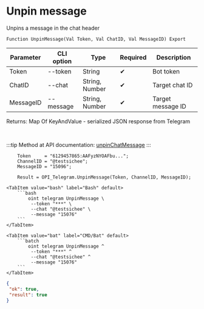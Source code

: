 ﻿---
sidebar_position: 5
---


# Unpin message
 Unpins a message in the chat header



`Function UnpinMessage(Val Token, Val ChatID, Val MessageID) Export`

  | Parameter | CLI option | Type | Required | Description |
  |-|-|-|-|-|
  | Token | --token | String | &#x2714; | Bot token |
  | ChatID | --chat | String, Number | &#x2714; | Target chat ID |
  | MessageID | --message | String, Number | &#x2714; | Target message ID |

  
  Returns:  Map Of KeyAndValue - serialized JSON response from Telegram

<br/>

:::tip
Method at API documentation: [unpinChatMessage](https://core.telegram.org/bots/api#unpinchatmessage)
:::
<br/>



```bsl title="1C:Enterprise/OneScript code example"
    Token     = "6129457865:AAFyzNYOAFbu...";
    ChannelID = "@testsichee";
    MessageID = "15096";

    Result = OPI_Telegram.UnpinMessage(Token, ChannelID, MessageID);
```
 

 <Tabs>
  
    <TabItem value="bash" label="Bash" default>
        ```bash
            oint telegram UnpinMessage \
             --token "***" \
             --chat "@testsichee" \
             --message "15076"
        ```
    </TabItem>
  
    <TabItem value="bat" label="CMD/Bat" default>
        ```batch
            oint telegram UnpinMessage ^
             --token "***" ^
             --chat "@testsichee" ^
             --message "15076"
        ```
    </TabItem>
</Tabs>


```json title="Result"
{
 "ok": true,
 "result": true
}
```
